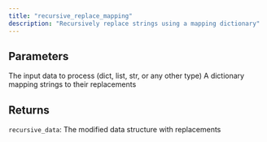 ```yaml
---
title: "recursive_replace_mapping"
description: "Recursively replace strings using a mapping dictionary"
---
```






## Parameters

<ParamField path="data" type="UnionType[list[recursive_data], Dict[str, recursive_data], str, Any]">
  The input data to process (dict, list, str, or any other type)
</ParamField>

<ParamField path="replacement_map" type="Dict[str, str]">
  A dictionary mapping strings to their replacements
</ParamField>

## Returns

`recursive_data`:     The modified data structure with replacements
